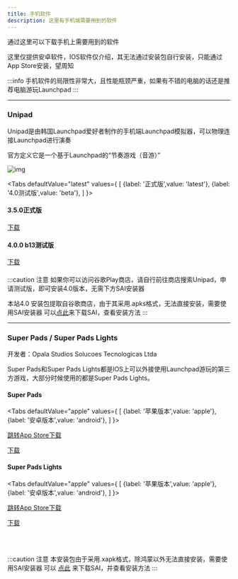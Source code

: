 ```yaml
---
title: 手机软件
description: 这里有手机端需要用到的软件
---
```


通过这里可以下载手机上需要用到的软件

这里仅提供安卓软件，IOS软件仅介绍，其无法通过安装包自行安装，只能通过App Store安装，望周知

:::info
手机软件的局限性非常大，且性能瓶颈严重，如果有不错的电脑的话还是推荐电脑游玩Launchpad
:::

----

### Unipad

Unipad是由韩国Launchpad爱好者制作的手机端Launchpad模拟器，可以物理连接Launchpad进行演奏

官方定义它是一个基于Launchpad的“节奏游戏（音游）”

![img](/img/other/unipad-150x150.png)

<Tabs
  defaultValue="latest"
  values={
      [
        {label: '正式版',value: 'latest'},
        {label: '4.0测试版',value: 'beta'},
      ]
  }>
  <TabItem value="latest">

#### 3.5.0正式版

<a
  className="button button--lg button--outline button--primary"
  target="_self"
  href="https://dl.deltaasterism.com/storage/unipad/Unipad_3.5.0.apk">
  下载
</a>

  </TabItem>
  <TabItem value="beta">

#### 4.0.0 b13测试版

<a
  className="button button--lg button--outline button--primary"
  target="_self"
  href="https://dl.deltaasterism.com/storage/unipad/UniPad_4.0.0.b13.apks">
  下载
</a>

#### 

:::caution 注意
如果你可以访问谷歌Play商店，请自行前往商店搜索Unipad，申请测试版，即可安装4.0版本，无需下方SAI安装器

本站4.0 安装包提取自谷歌商店，由于其采用.apks格式，无法直接安装，需要使用SAI安装器
可以[点此](/tips/insuni)来下载SAI，查看安装方法
:::

  </TabItem>
</Tabs>

----

### Super Pads / Super Pads Lights
开发者：Opala Studios Solucoes Tecnologicas Ltda

Super Pads和Super Pads Lights都是IOS上可以外接使用Launchpad游玩的第三方游戏，大部分时候使用的都是Super Pads Lights。

#### Super Pads

<Tabs
  defaultValue="apple"
  values={
      [
        {label: '苹果版本',value: 'apple'},
        {label: '安卓版本',value: 'android'},
      ]
  }>
  <TabItem value="apple">

<a
  className="button button--lg button--outline button--primary"
  target="_blank"
  href="https://apps.apple.com/cn/app/super-pads-become-a-dj/id1196953001">
  跳转App Store下载
</a>

  </TabItem>
  <TabItem value="android">

<a
  className="button button--lg button--outline button--primary"
  target="_self"
  href="https://dl.deltaasterism.com/storage/superpads/superpads_v4.5.7.apk">
  下载
</a>

  </TabItem>
</Tabs>

#### Super Pads Lights

<Tabs
  defaultValue="apple"
  values={
      [
        {label: '苹果版本',value: 'apple'},
        {label: '安卓版本',value: 'android'},
      ]
  }>
  <TabItem value="apple">

<a
  className="button button--lg button--outline button--primary"
  target="_blank"
  href="https://apps.apple.com/cn/app/super-pads-lights-be-a-dj/id1347371400">
  跳转App Store下载
</a>

  </TabItem>
  <TabItem value="android">

<a
  className="button button--lg button--outline button--primary"
  target="_self"
  href="https://dl.deltaasterism.com/storage/superpads/superpads_lights_v2.0.17.xapk">
  下载
</a>

<br/>
<br/>

:::caution 注意
本安装包由于采用.xapk格式，除鸿蒙以外无法直接安装，需要使用SAI安装器
可以 [点此](/tips/insuni) 来下载SAI，并查看安装方法
:::

  </TabItem>
</Tabs>